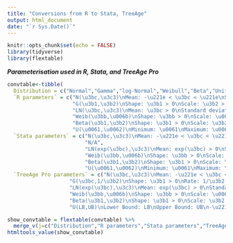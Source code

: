 ```yaml
---
title: "Conversions from R to Stata, TreeAge"
output: html_document
date: "`r Sys.Date()`"
---
```


```r
knitr::opts_chunk$set(echo = FALSE)
library(tidyverse)
library(flextable)

```

***Parameterisation used in R, Stata, and TreeAge Pro***
```r
convtable<-tibble(
  Distribution = c("Normal","Gamma","log-Normal","Weibull","Beta","Uniform"),
  `R parameters` = c("N(\u3bc,\u3c3)\nMean: -\u221e < \u3bc < \u221e\nStandard deviation, \u3c3 > 0",
                     "G(\u3b1,\u3b2)\nShape: \u3b1 > 0\nScale: \u3b2 > 0",
                     "LN(\u3bc,\u3c3)\nMean: \u3bc > 0\nStandard deviation, \u3c3 > 0",
                     "Weib(\u3bb,\u006b)\nShape: \u3bb > 0\nScale: \u006b > 0",
                     "Beta(\u3b1,\u3b2)\nShape: \u3b1 > 0\nScale: \u3b2 > 0",
                     "U(\u0061,\u0062)\nMinimum: \u0061\nMaximum: \u0062\n-\u221e < \u0061 < \u0062 < \u221e"),
  `Stata parameters` = c("N(\u3bc,\u3c3)\nMean: -\u221e < \u3bc < \u221e\nStandard deviation, \u3c3 > 0",
                         "N/A",
                         "LN(exp(\u3bc),\u3c3)\nMean: exp(\u3bc) > 0\nStandard deviation, \u3c3 > 0",
                         "Weib(\u3bb,\u006b)\nShape: \u3bb > 0\nScale: \u006b > 0",
                         "Beta(\u3b1,\u3b2)\nShape: \u3b1 > 0\nScale: \u3b2 > 0",
                         "U(\u0061,\u0062)\nMinimum: \u0061\nMaximum: \u0062\n-\u221e < \u0061 < \u0062 < \u221e"),
  `TreeAge Pro parameters` = c("N(\u3bc,\u3c3)\nMean: -\u221e < \u3bc < \u221e\nStandard deviation, \u3c3 > 0",
                    "G(\u3bc,1/\u3b2)\nShape: \u3b1 > 0\nRate: 1/\u3b2 > 0",
                    "LN(exp(\u3bc),\u3c3)\nMean: exp(\u3bc) > 0\nStandard deviation, \u3c3 > 0",
                    "Weib(\u3bb,\u006b)\nShape: \u3bb > 0\nScale: \u006b > 0",
                    "Beta(\u3b1,\u3b2)\nShape: \u3b1 > 0\nScale: \u3b2 > 0",
                    "U(LB,UB)\nLower Bound: LB\nUpper Bound: UB\n-\u221e < LB < UB < \u221e"))

show_convtable = flextable(convtable) %>% 
  merge_v(j=c("Distribution","R parameters","Stata parameters","TreeAge Pro parameters")) %>% theme_box %>% width(width=c(1.25,2,2,2))
htmltools_value(show_convtable)

```

  
<!--   Distribution = c(rep("Normal",3), -->
<!--                    rep("Gamma",3),rep("log-Normal",3),rep("Weibull",3),rep("Beta",4),rep("Uniform",4)), -->
<!--   Parameterisation = c(rep(paste0("N(\u3bc,\u3c3)\nMean: -\u221e < \u3bc < \u221e\nStandard deviation, \u3c3 > 0"),3), -->
<!--                        rep(paste0("G(\u3b1,\u3b2)\nShape: \u3b1 > 0\nScale: \u3b2 > 0"),3), -->
<!--                        rep(paste0("LN(\u3bc,\u3c3)\nMean: \u3bc > 0\nStandard deviation, \u3c3 > 0"),3), -->
<!--                        rep(paste0("Weib(\u3bb,\u006b)\nShape: \u3bb > 0\nScale: \u006b > 0"),3), -->
<!--                        rep(paste0("Beta(\u3b1,\u3b2)\n\nShape: \u3b1 > 0\nScale: \u3b2 > 0"),4), -->
<!--                        rep(paste0("U(\u0061,\u0062)\nMinimum: \u0061\nMaximum: \u0062\n-\u221e < \u0061 < \u0062 < \u221e"),4)), -->
<!--   `Form(s) of evidence supported` = c(common_opts, -->
<!--                                       common_opts, -->
<!--                                       common_opts, -->
<!--                                       common_opts, -->
<!--                                       c(common_opts,"Number of events, sample size"), -->
<!--                                       c(common_opts,"Minumum, Maximum")), -->
<!--   `Estimation method` = c("Closed-form","Closed-form","toadd", -->
<!--                           "Closed-form","Numerical optimisation","toadd", -->
<!--                           "Closed-form","Closed-form","toadd", -->
<!--                           "Numerical optimisation","Closed-form","toadd", -->
<!--                           "Closed-form","Closed-form","toadd","Closed-form", -->
<!--                           rep("Closed-form",4))) -->
<!-- show_tab1 = flextable(tab1) %>%  -->
<!--   merge_v(j=c("Distribution","Parameterisation")) %>% theme_box %>% width(width=c(1.25,2.5,3,3)) %>% set_caption("Table 1: Available distributions and forms of evidence") -->
<!-- htmltools_value(show_tab1) -->
<!-- ``` -->
